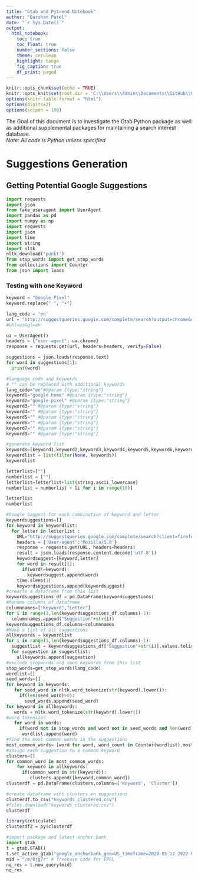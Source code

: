 ```yaml
---
title: "Gtab and Pytrend Notebook"
author: "Darshan Patel"
date: "`r Sys.Date()`"
output: 
  html_notebook:
    toc: true
    toc_float: true
    number_sections: false
    theme: cerulean
    highlight: tango
    fig_caption: true
    df_print: paged
---
```


```r
knitr::opts_chunk$set(echo = TRUE)
knitr::opts_knit$set(root.dir = 'C:\\Users\\Admin\\Documents\\GitHub\\GtabRNotebook')
options(knitr.table.format = "html") 
options(digits=2)
options(scipen = 100)
```

The Goal of this document is to investigate the Gtab Python package as well as additional supplemental packages for maintaining a search interest database.\
*Note: All code is Python unless specified*

# Suggestions Generation {.tabset .tabset-pills}

## Getting Potential Google Suggestions

```python
import requests
import json
from fake_useragent import UserAgent
import pandas as pd
import numpy as np
import requests
import json
import time
import string
import nltk
nltk.download('punkt')
from stop_words import get_stop_words
from collections import Counter
from json import loads
```

### Testing with one Keyword

```python
keyword = "Google Pixel"
keyword.replace(" ", "+")
```

```python
lang_code = 'en'
url = "http://suggestqueries.google.com/complete/search?output=chrome&q="+str(lang_code) + keyword
#&hl=us&gl=en
```


```python
ua = UserAgent()
headers = {"user-agent": ua.chrome}
response = requests.get(url, headers=headers, verify=False)
```

```python
suggestions = json.loads(response.text)
for word in suggestions[1]:
  print(word)
```

```python
#language code and keywords
# "" can be replaced with additional keywords
lang_code="en"#@param {type:"string"}
keyword1="google home" #@param {type:"string"}
keyword2="google pixel" #@param {type:"string"}
keyword3="" #@param {type:"string"}
keyword4="" #@param {type:"string"}
keyword5="" #@param {type:"string"}
keyword6="" #@param {type:"string"}
keyword7="" #@param {type:"string"}
keyword8="" #@param {type:"string"}
```


```python
#generate keyword list
keywords=[keyword1,keyword2,keyword3,keyword4,keyword5,keyword6,keyword7,keyword8]
keywordlist = list(filter(None, keywords))
keywordlist
```



```python
letterlist=[""]
numberlist = [""]
letterlist=letterlist+list(string.ascii_lowercase)
numberlist = numberlist + [i for i in range(10)]

letterlist
numberlist
```


```python
#Google Suggest for each combination of keyword and letter
keywordsuggestions=[]
for keyword in keywordlist: 
  for letter in letterlist :
    URL="http://suggestqueries.google.com/complete/search?client=firefox&hl="+str(lang_code)+"&q="+keyword+" "+letter
    headers = {'User-agent':'Mozilla/5.0'} 
    response = requests.get(URL, headers=headers) 
    result = json.loads(response.content.decode('utf-8'))
    keywordsuggest=[keyword,letter] 
    for word in result[1]:
      if(word!=keyword):
        keywordsuggest.append(word)
    time.sleep(1)
    keywordsuggestions.append(keywordsuggest)
#crearte a dataframe from this list
keywordsuggestions_df = pd.DataFrame(keywordsuggestions)
#Rename columns of dataframe
columnnames=["Keyword","Letter"]
for i in range(1,len(keywordsuggestions_df.columns)-1):
  columnnames.append("Suggestion"+str(i))
keywordsuggestions_df.columns=columnnames
#Make a list of all suggestions
allkeywords = keywordlist
for i in range(1,len(keywordsuggestions_df.columns)-1):
  suggestlist = keywordsuggestions_df["Suggestion"+str(i)].values.tolist()
  for suggestion in suggestlist:
    allkeywords.append(suggestion)
#exclude stopwords and seed keywords from this list
stop_words=get_stop_words(lang_code)
wordlist=[]
seed_words=[]
for keyword in keywords:
   for seed_word in nltk.word_tokenize(str(keyword).lower()):
     if(len(seed_word)>0):
       seed_words.append(seed_word)
for keyword in allkeywords:
   words = nltk.word_tokenize(str(keyword).lower()) 
#word tokenizer
   for word in words:
     if(word not in stop_words and word not in seed_words and len(word)>1):
      wordlist.append(word)
#find the most common words in the suggestions
most_common_words= [word for word, word_count in Counter(wordlist).most_common(100)]      
#assign each suggestion to a common keyword
clusters=[]
for common_word in most_common_words:
    for keyword in allkeywords:
      if(common_word in str(keyword)):
         clusters.append([keyword,common_word])
clusterdf = pd.DataFrame(clusters,columns=['Keyword', 'Cluster'])
```

```python
#create dataframe wiht clusters en suggestions
clusterdf.to_csv("keywords_clustered.csv")
#files.download("keywords_clustered.csv")
clusterdf
```

```r
library(reticulate)
clusterdf2 = py$clusterdf 
```


```python
#import package and latest anchor bank
import gtab
t = gtab.GTAB()
t.set_active_gtab("google_anchorbank_geo=US_timeframe=2020-05-12 2022-05-11.tsv") #check out Gtrends_Anchor_Bank notebook for additional documentation on this
mid = "/m/0jg7r" # freebase code for EPFL
nq_res = t.new_query(mid) 
nq_res
```

















